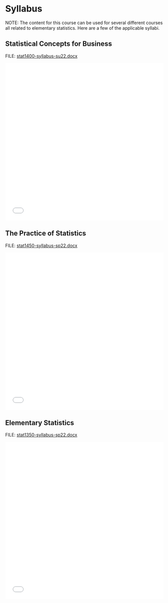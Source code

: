 # Syllabus {.unnumbered}

NOTE: The content for this course can be used for several different courses all related to elementary statistics. Here are a few of the applicable syllabi.

## Statistical Concepts for Business

FILE: [stat1400-syllabus-su22.docx](https://github.com/coltongearhart/elementary-stats/blob/main/intro/stat1400-syllabus-su22.docx)

<embed src="intro/stat1400-syllabus-su22.pdf" type="application/pdf" width="100%" height="500px"></embed>

## The Practice of Statistics

FILE: [stat1450-syllabus-sp22.docx](https://github.com/coltongearhart/elementary-stats/blob/main/intro/stat1450-syllabus-sp22.docx)

<embed src="intro/stat1450-syllabus-sp22.pdf" type="application/pdf" width="100%" height="500px"></embed>

## Elementary Statistics

FILE: [stat1350-syllabus-sp22.docx](https://github.com/coltongearhart/elementary-stats/blob/main/intro/stat1350-syllabus-sp22.docx)

<embed src="intro/stat1350-syllabus-sp22.pdf" type="application/pdf" width="100%" height="500px"></embed>